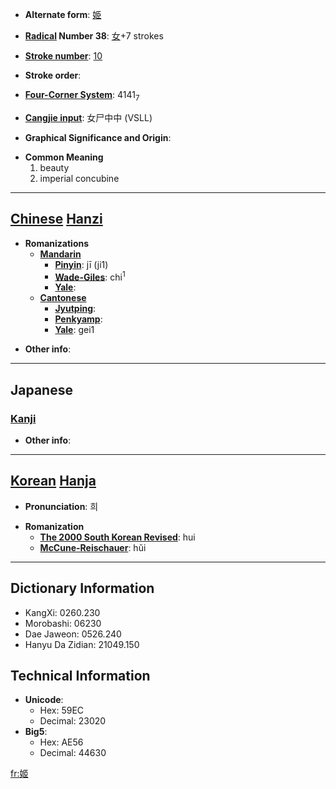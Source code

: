 * '''Alternate form''': [[姫]]

* '''[[Wiktionary:Chinese radical index| Radical]] Number 38''': [[Wiktionary:Chinese radical index 女|女]]+7 strokes

* '''[[Wiktionary:Chinese total strokes index|Stroke number]]''': [[Wiktionary:Chinese total strokes index 10|10]]

* '''Stroke order''': 

* '''[[Wiktionary:Chinese four corner index|Four-Corner System]]''': 4141<sub>7</sub>

* '''[[Wiktionary:Chinese Cangjie index|Cangjie input]]''': 女尸中中 (VSLL)

* '''Graphical Significance and Origin''': 

* '''Common Meaning'''
*#beauty
*# imperial concubine


----

== [[Chinese]] [[Hanzi]] ==

* '''Romanizations'''
** '''[[Mandarin]]'''
*** '''[[Pinyin]]''': jī (ji1)
*** '''[[Wade-Giles]]''': chi<sup>1</sup>
*** '''[[Yale]]''': 
** '''[[Cantonese]]'''
*** '''[[Jyutping]]''':
*** '''[[Penkyamp]]''': 
*** '''[[Yale]]''': gei1

* '''Other info''': 

----

==Japanese==
===[[Kanji]]===
{{kanji|on readings=[[き]] (ki)|kun readings=[[ひめ]] (hime)}}

* '''Other info''':  

----

== [[Korean]] [[Hanja]] ==

* '''Pronunciation''': 희

* '''Romanization'''
** '''[[The 2000 South Korean Revised Romanization|The 2000 South Korean Revised]]''': hui
** '''[[McCune-Reischauer]]''': hŭi

----

== Dictionary Information ==

* KangXi: 0260.230
* Morobashi: 06230
* Dae Jaweon: 0526.240
* Hanyu Da Zidian: 21049.150

== Technical Information ==

* '''Unicode''':
** Hex: 59EC
** Decimal: 23020
* '''Big5''':
** Hex: AE56
** Decimal: 44630

[[fr:姬]]